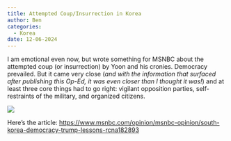 ```yaml
---
title: Attempted Coup/Insurrection in Korea
author: Ben
categories: 
  - Korea
date: 12-06-2024
---
```


I am emotional even now, but wrote something for MSNBC about the attempted coup (or insurrection) by Yoon and his cronies. Democracy prevailed. But it came very close (*and with the information that surfaced after publishing this Op-Ed, it was even closer than I thought it was!*) and at least three core things had to go right: vigilant opposition parties, self-restraints of the military, and organized citizens.

![](msnbc.png)

Here's the article: [https://www.msnbc.com/opinion/msnbc-opinion/south-korea-democracy-trump-lessons-rcna182893](https://www.msnbc.com/opinion/msnbc-opinion/south-korea-democracy-trump-lessons-rcna182893)
